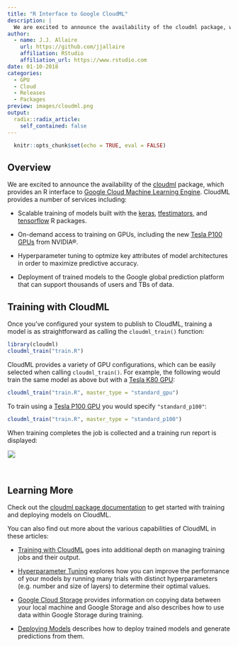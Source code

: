 ```yaml
---
title: "R Interface to Google CloudML"
description: |
  We are excited to announce the availability of the cloudml package, which provides an R interface to Google Cloud Machine Learning Engine. CloudML provides a number of services including on-demand access to training on GPUs and hyperparameter tuning to optmize key attributes of model architectures.
author:
  - name: J.J. Allaire
    url: https://github.com/jjallaire
    affiliation: RStudio
    affiliation_url: https://www.rstudio.com
date: 01-10-2018
categories:
  - GPU
  - Cloud
  - Releases
  - Packages
preview: images/cloudml.png
output:
  radix::radix_article:
    self_contained: false
---
```


```r
  knitr::opts_chunk$set(echo = TRUE, eval = FALSE)
```


## Overview


We are excited to announce the availability of the [cloudml](https://tensorflow.rstudio.com/tools/cloudml) package, which provides an R interface to [Google Cloud Machine Learning Engine](https://cloud.google.com/ml-engine). CloudML provides a number of services including:

* Scalable training of models built with the [keras](https://keras.rstudio.com/), [tfestimators](https://tensorflow.rstudio.com/tfestimators), and [tensorflow](https://tensorflow.rstudio.com/) R packages.

* On-demand access to training on GPUs, including the new [Tesla P100 GPUs](http://www.nvidia.com/object/tesla-p100.html) from NVIDIA&reg;. 

* Hyperparameter tuning to optmize key attributes of model architectures in order to maximize predictive accuracy.

* Deployment of trained models to the Google global prediction platform that can support thousands of users and TBs of data.

## Training with CloudML

Once you've configured your system to publish to CloudML, training a model is as straightforward as calling the `cloudml_train()` function:

```r
library(cloudml)
cloudml_train("train.R")
```

CloudML provides a variety of GPU configurations, which can be easily selected when calling `cloudml_train()`. For example, the following would train the same model as above but with a [Tesla K80 GPU](http://www.nvidia.com/object/tesla-k80.html):

```r
cloudml_train("train.R", master_type = "standard_gpu")
```

To train using a [Tesla P100 GPU](http://www.nvidia.com/object/tesla-p100.html) you would specify `"standard_p100"`:

```r
cloudml_train("train.R", master_type = "standard_p100")
```

When training completes the job is collected and a training run report is displayed:

![](images/training-run.png){style="border: 1px solid rgba(0,0,0,0.1);"}

<br/>

## Learning More

Check out the [cloudml package documentation](https://tensorflow.rstudio.com/tools/cloudml) to get started with training and deploying models on CloudML.

You can also find out more about the various capabilities of CloudML in these articles:

* [Training with CloudML](https://tensorflow.rstudio.com/tools/cloudml/articles/training.html) goes into additional depth on managing training jobs and their output.

* [Hyperparameter Tuning](https://tensorflow.rstudio.com/tools/cloudml/articles/tuning.html) explores how you can improve the performance of your models by running many trials with distinct hyperparameters (e.g. number and size of layers) to determine their optimal values.

* [Google Cloud Storage](https://tensorflow.rstudio.com/tools/cloudml/articles/storage.html) provides information on copying data between your local machine and Google Storage and also describes how to use data within Google Storage during training.

* [Deploying Models](https://tensorflow.rstudio.com/tools/cloudml/articles/deployment.html) describes how to deploy trained models and generate predictions from them.






